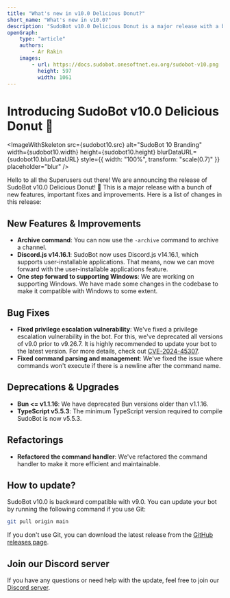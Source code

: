 ```yaml
---
title: "What's new in v10.0 Delicious Donut?"
short_name: "What's new in v10.0?"
description: "SudoBot v10.0 Delicious Donut is a major release with a bunch of new features, fixes and improvements! Read the changes below!"
openGraph:
    type: "article"
    authors:
        - Ar Rakin
    images:
        - url: https://docs.sudobot.onesoftnet.eu.org/sudobot-v10.png
          height: 597
          width: 1061
---
```



# Introducing SudoBot v10.0 Delicious Donut 🍩

<ImageWithSkeleton
    src={sudobot10.src}
    alt="SudoBot 10 Branding"
    width={sudobot10.width}
    height={sudobot10.height}
    blurDataURL={sudobot10.blurDataURL}
    style={{ width: "100%", transform: "scale(0.7)" }}
    placeholder="blur"
/>

Hello to all the Superusers out there! We are announcing the release of SudoBot v10.0 Delicious Donut! 🍩
This is a major release with a bunch of new features, important fixes and improvements.
Here is a list of changes in this release:

## New Features & Improvements

-   **Archive command**: You can now use the `-archive` command to archive a channel.
-   **Discord.js v14.16.1**: SudoBot now uses Discord.js v14.16.1, which supports user-installable applications.
    That means, now we can move forward with the user-installable applications feature.
-   **One step forward to supporting Windows**: We are working on supporting Windows.
    We have made some changes in the codebase to make it compatible with Windows to some extent.

## Bug Fixes

-   **Fixed privilege escalation vulnerability**: We've fixed a privilege escalation vulnerability in the bot.
    For this, we've deprecated all versions of v9.0 prior to v9.26.7. It is highly recommended to update your bot to the latest version.
    For more details, check out [CVE-2024-45307](https://cve.mitre.org/cgi-bin/cvename.cgi?name=CVE-2024-45307).
-   **Fixed command parsing and management**: We've fixed the issue where commands won't execute if there is a newline after the command name.

## Deprecations & Upgrades

-   **Bun &lt;= v1.1.16**: We have deprecated Bun versions older than v1.1.16.
-   **TypeScript v5.5.3**: The minimum TypeScript version required to compile SudoBot is now v5.5.3.

## Refactorings

-   **Refactored the command handler**: We've refactored the command handler to make it more efficient and maintainable.

## How to update?

SudoBot v10.0 is backward compatible with v9.0. You can update your bot by running the following command if you use Git:

```bash
git pull origin main
```

If you don't use Git, you can download the latest release from the
[GitHub releases page](https://github.com/onesoft-sudo/sudobot/releases/latest).

## Join our Discord server

If you have any questions or need help with the update, feel free to join our [Discord server](https://sudobot.online/discord).

<BlogPageFooter
    author={Authors.AR_RAKIN}
    postedAt="2024-09-04T23:26:00+06:00"
/>
